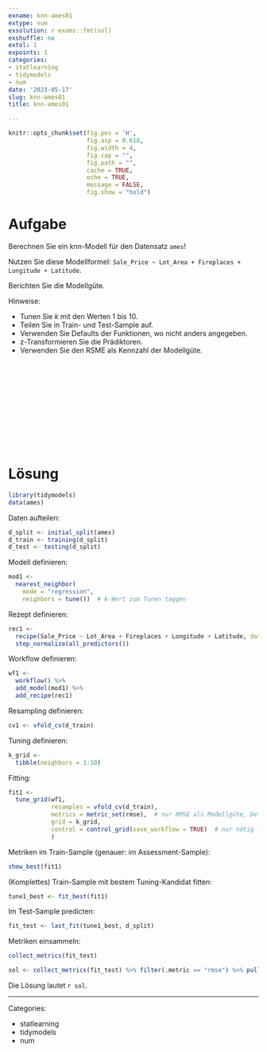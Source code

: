 ```yaml
---
exname: knn-ames01
extype: num
exsolution: r exams::fmt(sol)
exshuffle: no
extol: 1
expoints: 1
categories:
- statlearning
- tidymodels
- num
date: '2023-05-17'
slug: knn-ames01
title: knn-ames01

---
```







```r
knitr::opts_chunk$set(fig.pos = 'H',
                      fig.asp = 0.618,
                      fig.width = 4,
                      fig.cap = "", 
                      fig.path = "",
                      cache = TRUE,
                      echo = TRUE,
                      message = FALSE,
                      fig.show = "hold")
```






# Aufgabe


Berechnen Sie ein knn-Modell für den Datensatz `ames`!

Nutzen Sie diese Modellformel: `Sale_Price ~ Lot_Area + Fireplaces + Longitude + Latitude`.

Berichten Sie die Modellgüte.


Hinweise:

- Tunen Sie $k$ mit den Werten 1 bis 10.
- Teilen Sie in Train- und Test-Sample auf.
- Verwenden Sie Defaults der Funktionen, wo nicht anders angegeben.
- z-Transformieren Sie die Prädiktoren.
- Verwenden Sie den RSME als Kennzahl der Modellgüte.




</br>
</br>
</br>
</br>
</br>
</br>
</br>
</br>
</br>
</br>

# Lösung



```r
library(tidymodels)
data(ames)
```




Daten aufteilen:

```r
d_split <- initial_split(ames)
d_train <- training(d_split)
d_test <- testing(d_split)
```


Modell definieren:

```r
mod1 <-
  nearest_neighbor(
    mode = "regression",
    neighbors = tune())  # k-Wert zum Tunen taggen
```


Rezept definieren:


```r
rec1 <-
  recipe(Sale_Price ~ Lot_Area + Fireplaces + Longitude + Latitude, data = d_split) %>% 
  step_normalize(all_predictors())
```


Workflow definieren:

```r
wf1 <-
  workflow() %>% 
  add_model(mod1) %>% 
  add_recipe(rec1)
```


Resampling definieren:

```r
cv1 <- vfold_cv(d_train)
```

Tuning definieren:

```r
k_grid <-
  tibble(neighbors = 1:10)
```


Fitting:


```r
fit1 <-
  tune_grid(wf1,
            resamples = vfold_cv(d_train),
            metrics = metric_set(rmse),  # nur RMSE als Modellgüte, Default ist RMSE und R2
            grid = k_grid,
            control = control_grid(save_workflow = TRUE)  # nur nötig für "fit_best", s.u.
            )
```


Metriken im Train-Sample (genauer: im Assessment-Sample):

```r
show_best(fit1)
```
(Komplettes) Train-Sample mit bestem Tuning-Kandidat fitten:

```r
tune1_best <- fit_best(fit1)
```


Im Test-Sample predicten:

```r
fit_test <- last_fit(tune1_best, d_split)
```

Metriken einsammeln:

```r
collect_metrics(fit_test)
```


```r
sol <- collect_metrics(fit_test) %>% filter(.metric == "rmse") %>% pull(.estimate)
```

Die Lösung lautet `r sol`.




---

Categories: 

- statlearning
- tidymodels
- num

